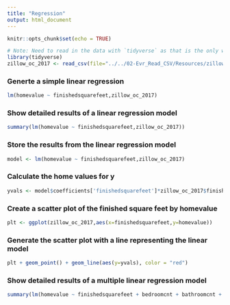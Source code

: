 ```yaml
---
title: "Regression"
output: html_document
---
```


```r
knitr::opts_chunk$set(echo = TRUE)
```

```r
# Note: Need to read in the data with `tidyverse` as that is the only way to make it availabe when knitting R markdown to HTML
library(tidyverse)
zillow_oc_2017 <- read_csv(file="../../02-Evr_Read_CSV/Resources/zillow_orange_county_2017.csv")
```

### Generte a simple linear regression

```r
lm(homevalue ~ finishedsquarefeet,zillow_oc_2017)
```

### Show detailed results of a linear regression model

```r
summary(lm(homevalue ~ finishedsquarefeet,zillow_oc_2017))
```

### Store the results from the linear regression model

```r
model <- lm(homevalue ~ finishedsquarefeet,zillow_oc_2017)
```

### Calculate the home values for y

```r
yvals <- model$coefficients['finishedsquarefeet']*zillow_oc_2017$finishedsquarefeet + model$coefficients['(Intercept)']
```

### Create a scatter plot of the finished square feet by homevalue

```r
plt <- ggplot(zillow_oc_2017,aes(x=finishedsquarefeet,y=homevalue))
```

### Generate the scatter plot with a line representing the linear model

```r
plt + geom_point() + geom_line(aes(y=yvals), color = "red")
```

### Show detailed results of a multiple linear regression model

```r
summary(lm(homevalue ~ finishedsquarefeet + bedroomcnt + bathroomcnt + lotsizesquarefeet + poolcnt + yearbuilt + taxvaluedollarcnt,zillow_oc_2017))
```